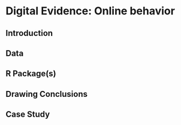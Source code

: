 # Digital Evidence: Online behavior {#digital1}

## Introduction

## Data 

## R Package(s)

## Drawing Conclusions

## Case Study
